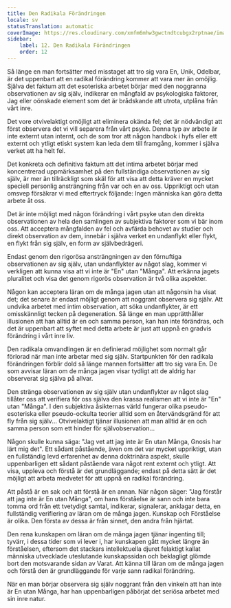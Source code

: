 ```yaml
---
title: Den Radikala Förändringen
locale: sv
statusTranslation: automatic
coverImage: https://res.cloudinary.com/xmfm6mhw3gwctndtcubgx2rptnae/image/upload/v1740468922/small_cover_tratado_de_psicologia_revolucionaria_a4c0dca4e0.webp
sidebar:
    label: 12. Den Radikala Förändringen
    order: 12
---
```

Så länge en man fortsätter med misstaget att tro sig vara En, Unik, Odelbar, är det uppenbart att en radikal förändring kommer att vara mer än omöjlig. Själva det faktum att det esoteriska arbetet börjar med den noggranna observationen av sig själv, indikerar en mångfald av psykologiska faktorer, Jag eller oönskade element som det är brådskande att utrota, utplåna från vårt inre.

Det vore otvivelaktigt omöjligt att eliminera okända fel; det är nödvändigt att först observera det vi vill separera från vårt psyke. Denna typ av arbete är inte externt utan internt, och de som tror att någon handbok i hyfs eller ett externt och ytligt etiskt system kan leda dem till framgång, kommer i själva verket att ha helt fel.

Det konkreta och definitiva faktum att det intima arbetet börjar med koncentrerad uppmärksamhet på den fullständiga observationen av sig själv, är mer än tillräckligt som skäl för att visa att detta kräver en mycket speciell personlig ansträngning från var och en av oss. Uppriktigt och utan omsvep försäkrar vi med eftertryck följande: Ingen människa kan göra detta arbete åt oss.

Det är inte möjligt med någon förändring i vårt psyke utan den direkta observationen av hela den samlingen av subjektiva faktorer som vi bär inom oss. Att acceptera mångfalden av fel och avfärda behovet av studier och direkt observation av dem, innebär i själva verket en undanflykt eller flykt, en flykt från sig själv, en form av självbedrägeri.

Endast genom den rigorösa ansträngningen av den förnuftiga observationen av sig själv, utan undanflykter av något slag, kommer vi verkligen att kunna visa att vi inte är "En" utan "Många". Att erkänna jagets pluralitet och visa det genom rigorös observation är två olika aspekter.

Någon kan acceptera läran om de många jagen utan att någonsin ha visat det; det senare är endast möjligt genom att noggrant observera sig själv. Att undvika arbetet med intim observation, att söka undanflykter, är ett omisskännligt tecken på degeneration. Så länge en man upprätthåller illusionen att han alltid är en och samma person, kan han inte förändras, och det är uppenbart att syftet med detta arbete är just att uppnå en gradvis förändring i vårt inre liv.

Den radikala omvandlingen är en definierad möjlighet som normalt går förlorad när man inte arbetar med sig själv. Startpunkten för den radikala förändringen förblir dold så länge mannen fortsätter att tro sig vara En. De som avvisar läran om de många jagen visar tydligt att de aldrig har observerat sig själva på allvar.

Den stränga observationen av sig själv utan undanflykter av något slag tillåter oss att verifiera för oss själva den krassa realismen att vi inte är "En" utan "Många". I den subjektiva åsikternas värld fungerar olika pseudo-esoteriska eller pseudo-ockulta teorier alltid som en återvändsgränd för att fly från sig själv... Otvivelaktigt tjänar illusionen att man alltid är en och samma person som ett hinder för självobservation...

Någon skulle kunna säga: "Jag vet att jag inte är En utan Många, Gnosis har lärt mig det". Ett sådant påstående, även om det var mycket uppriktigt, utan en fullständig levd erfarenhet av denna doktrinära aspekt, skulle uppenbarligen ett sådant påstående vara något rent externt och ytligt. Att visa, uppleva och förstå är det grundläggande; endast på detta sätt är det möjligt att arbeta medvetet för att uppnå en radikal förändring.

Att påstå är en sak och att förstå är en annan. När någon säger: "Jag förstår att jag inte är En utan Många", om hans förståelse är sann och inte bara tomma ord från ett tvetydigt samtal, indikerar, signalerar, anklagar detta, en fullständig verifiering av läran om de många jagen. Kunskap och Förståelse är olika. Den första av dessa är från sinnet, den andra från hjärtat.

Den rena kunskapen om läran om de många jagen tjänar ingenting till; tyvärr, i dessa tider som vi lever i, har kunskapen gått mycket längre än förståelsen, eftersom det stackars intellektuella djuret felaktigt kallat människa utvecklade uteslutande kunskapssidan och beklagligt glömde bort den motsvarande sidan av Varat. Att känna till läran om de många jagen och förstå den är grundläggande för varje sann radikal förändring.

När en man börjar observera sig själv noggrant från den vinkeln att han inte är En utan Många, har han uppenbarligen påbörjat det seriösa arbetet med sin inre natur.

